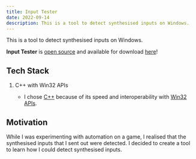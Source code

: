 ```yaml
---
title: Input Tester
date: 2022-09-14
description: This is a tool to detect synthesised inputs on Windows.
---
```


This is a tool to detect synthesised inputs on Windows.

<CallOut>

**Input Tester** is [open source](https://github.com/JustBrandonLim/input-tester) and available for download [here](https://github.com/JustBrandonLim/input-tester/releases)!

</CallOut>

## Tech Stack

1. C++ with Win32 APIs

   - I chose [C++](https://cplusplus.com/) because of its speed and interoperability with [Win32 APIs](https://learn.microsoft.com/en-us/windows/win32/api/).

## Motivation

While I was experimenting with automation on a game, I realised that the synthesised inputs that I sent out were detected. I decided to create a tool to learn how I could detect synthesised inputs.

